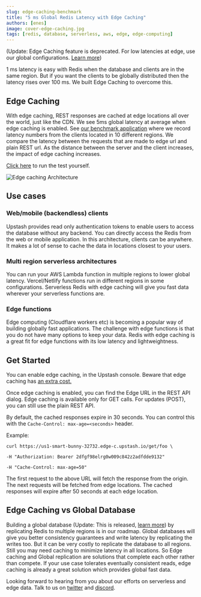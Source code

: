 ```yaml
---
slug: edge-caching-benchmark
title: "5 ms Global Redis Latency with Edge Caching"
authors: [enes]
image: cover-edge-caching.jpg
tags: [redis, database, serverless, aws, edge, edge-computing]
---
```


(Update: Edge Caching feature is deprecated. For low latencies at edge, use our global configurations. [Learn more](https://docs.upstash.com/redis/features/globaldatabase))

1 ms latency is easy with Redis when the database and clients are in the same region. But if you want the clients to be globally distributed then the latency rises over 100 ms. We built Edge Caching to overcome this.

## Edge Caching

With edge caching, REST responses are cached at edge locations all over the world, just like the CDN. We see 5ms global latency at average when edge caching is enabled. See [our benchmark application](https://edge-benchmark.vercel.app/) where we record latency numbers from the clients located in 10 different regions. We compare the latency between the requests that are made to edge url and plain REST url. As the distance between the server and the client increases, the impact of edge caching increases.

[Click here](https://edge-benchmark.vercel.app/) to run the test yourself.

![Edge caching Architecture](/blog/edge-caching.png "Edge caching Architecture")

## Use cases

### Web/mobile (backendless) clients

Upstash provides read only authentication tokens to enable users to access the database without any backend. You can directly access the Redis from the web or mobile application. In this architecture, clients can be anywhere. It makes a lot of sense to cache the data in locations closest to your users.

### Multi region serverless architectures

You can run your AWS Lambda function in multiple regions to lower global latency. Vercel/Netlify functions run in different regions in some configurations. Serverless Redis with edge caching will give you fast data wherever your serverless functions are.

### Edge functions

Edge computing (Cloudflare workers etc) is becoming a popular way of building globally fast applications. The challenge with edge functions is that you do not have many options to keep your data. Redis with edge caching is a great fit for edge functions with its low latency and lightweightness.

## Get Started

You can enable edge caching, in the Upstash console. Beware that edge caching has [an extra cost.](https://docs.upstash.com/account/pricing#edge-caching)

Once edge caching is enabled, you can find the Edge URL in the REST API dialog. Edge caching is available only for GET calls. For updates (POST), you can still use the plain REST API.

By default, the cached responses expire in 30 seconds. You can control this with the `Cache-Control: max-age=<seconds>` header.

Example:

```shell
curl https://us1-smart-bunny-32732.edge-c.upstash.io/get/foo \

-H "Authorization: Bearer 2dfgf98elrg0w009c842z2adfdde9132"

-H "Cache-Control: max-age=50"
```

The first request to the above URL will fetch the response from the origin. The next requests will be fetched from edge locations. The cached responses will expire after 50 seconds at each edge location.

## Edge Caching vs Global Database

Building a global database (Update: This is released, [learn more](https://blog.upstash.com/global-database)) by replicating Redis to multiple regions is in our roadmap. Global databases will give you better consistency guarantees and write latency by replicating the writes too. But it can be very costly to replicate the database to all regions. Still you may need caching to minimize latency in all locations. So Edge caching and Global replication are solutions that complete each other rather than compete. If your use case tolerates eventually consistent reads, edge caching is already a great solution which provides global fast data.

Looking forward to hearing from you about our efforts on serverless and edge data. Talk to us on [twitter](https://twitter.com/upstash) and [discord](https://discord.com/invite/w9SenAtbme).
